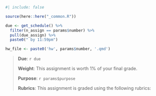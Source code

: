```r
#| include: false

source(here::here("_common.R"))

due <- get_schedule() %>%
  filter(n_assign == params$number) %>%
  pull(due_assign) %>%
  paste0(" by 11:59pm")

hw_file <- paste0('hw', params$number, '.qmd')
```

> **Due**: `r due`
>
> **Weight**: This assignment is worth 1% of your final grade.
>
> **Purpose**: `r params$purpose`
>
> **Rubrics**: This assignment is graded using the following rubrics:
>

